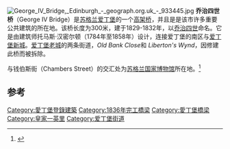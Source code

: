 [[File:George_IV_Bridge,_Edinburgh_-_geograph.org.uk_-_933445.jpg|thumb]]
'''乔治四世桥'''（George IV Bridge）是[[苏格兰|苏格兰]][[爱丁堡|爱丁堡]]的一个[[高架桥|高架桥]]，并且是是该市许多重要公共建筑的所在地。该桥长度为300米，建于1829-1832年，以[[乔治四世|乔治四世]]命名。它是由建筑师托马斯·汉密尔顿（1784年至1858年）设计，连接爱丁堡的南区与[[爱丁堡新城|爱丁堡新城]]。[[爱丁堡老城|爱丁堡老城]]的两条街道，''Old Bank Close''和 ''Liberton's Wynd''，因修建此桥而被拆除。

与钱伯斯街（Chambers Street）的交汇处为[[苏格兰国家博物馆|苏格兰国家博物馆]]所在地。<ref>{{cite news |url=http://nla.gov.au/nla.news-article141032529 |title=Traveller. |newspaper=The Riverine Grazier (Hay, NSW : 1873 - 1954) |location=Hay, NSW |date=1879-07-23 |accessdate= 2016-01-21 |page=2 Supplement: THE RIVERINE GRAZIER |publisher=National Library of Australia}}</ref>

==参考==
{{reflist}}
{{coord|55|56|51|N|3|11|29|W|type:landmark_region:GB|display=title}}

[[Category:愛丁堡登錄建築|Category:愛丁堡登錄建築]]
[[Category:1836年完工橋梁|Category:1836年完工橋梁]]
[[Category:愛丁堡橋梁|Category:愛丁堡橋梁]]
[[Category:皇家一英里|Category:皇家一英里]]
[[Category:爱丁堡街道|Category:爱丁堡街道]]